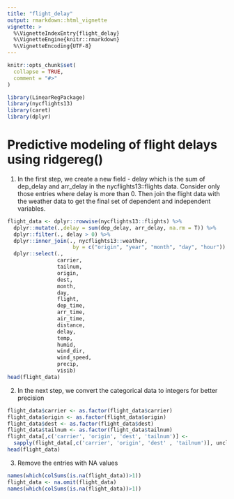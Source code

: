 ```yaml
---
title: "flight_delay"
output: rmarkdown::html_vignette
vignette: >
  %\VignetteIndexEntry{flight_delay}
  %\VignetteEngine{knitr::rmarkdown}
  %\VignetteEncoding{UTF-8}
---
```


```r
knitr::opts_chunk$set(
  collapse = TRUE,
  comment = "#>"
)
```

```r
library(LinearRegPackage)
library(nycflights13)
library(caret)
library(dplyr)
```

# Predictive modeling of flight delays using ridgereg()

1. In the first step, we create a new field - delay which is the sum of dep_delay
and arr_delay in the nycflights13::flights data. Consider only those entries
where delay is more than 0. Then join the flight data with the weather data to 
get the final set of dependent and independent variables.
```r
flight_data <- dplyr::rowwise(nycflights13::flights) %>%
  dplyr::mutate(.,delay = sum(dep_delay, arr_delay, na.rm = T)) %>%
  dplyr::filter(., delay > 0) %>%
  dplyr::inner_join(., nycflights13::weather, 
                     by = c("origin", "year", "month", "day", "hour")) %>%
  dplyr::select(.,
                carrier,
                tailnum,
                origin,
                dest,
                month,
                day,
                flight,
                dep_time,
                arr_time,
                air_time,
                distance,
                delay,
                temp,
                humid,
                wind_dir,
                wind_speed,
                precip,
                visib)
head(flight_data)
```

2. In the next step, we convert the categorical data to integers for better precision
```r
flight_data$carrier <- as.factor(flight_data$carrier)
flight_data$origin <- as.factor(flight_data$origin)
flight_data$dest <- as.factor(flight_data$dest)
flight_data$tailnum <- as.factor(flight_data$tailnum)
flight_data[,c('carrier', 'origin', 'dest', 'tailnum')] <- 
  sapply(flight_data[,c('carrier', 'origin', 'dest' , 'tailnum')], unclass)
head(flight_data)
```

3. Remove the entries with NA values
```r
names(which(colSums(is.na(flight_data))>1))
flight_data <- na.omit(flight_data)
names(which(colSums(is.na(flight_data))>1))
```